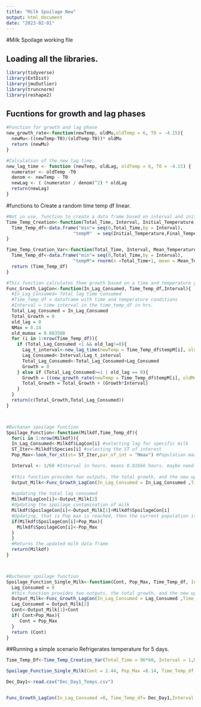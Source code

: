 ```yaml
---
title: "Milk Spoilage New"
output: html_document
date: "2023-02-01"
---
```


#Milk Spoilage working file

## Loading all the libraries.

```r
library(tidyverse)
library(ExtDist)
library(jmuOutlier)
library(truncnorm)
library(reshape2)
```


## Fucntions for growth and lag phases 
```r
#Function for growth and lag phase
new_growth_rate<-function(newTemp, oldMu,oldTemp = 6, T0 = -4.15){
  newMu<-((newTemp-T0)/(oldTemp-T0))* oldMu
  return (newMu)
}

#Calculation of the new lag time.
new_lag_time <- function (newTemp, oldLag, oldTemp = 6, T0 = -4.15) {
  numerator <- oldTemp -T0
  denom <- newTemp - T0
  newLag <- ( (numerator / denom)^2) * oldLag
  return(newLag)
}
```

#functions to Create a random time temp df linear. 
```r
#Not in use, function to create a data frame based on interval and initial and final temperature
Time_Temp_Creation<-function(Total_Time, Interval, Initial_Temperature, Final_Temperature){
  Time_Temp_df<-data.frame("min"= seq(0,Total_Time,by = Interval),
                         "tempM"  = seq(Initial_Temperature,Final_Temperature, by = ((Final_Temperature - Initial_Temperature)/(length(seq(0,Total_Time,by = Interval)) - 1) )))
}

Time_Temp_Creation_Var<-function(Total_Time, Interval, Mean_Temperature, SD_Temperature){
  Time_Temp_df<-data.frame("min"= seq(0,Total_Time,by = Interval),
                         "tempM"= rnorm(n =Total_Time+1, mean = Mean_Temperature, sd= SD_Temperature))
  return (Time_Temp_df)
}
```


```r
#This function calculates thee growth based on a time and temperature profile for 1 specific milk with R100084 P Paoae
Func_Growth_LagCon<-function(In_Lag_Consumed, Time_Temp_df,Interval){
  #In_Lag_Consumed= Total lag time consumed
  #Time_Temp_df = dataframe with time and temperature conditions
  #Interval = time interval in the time_temp_df in hrs. 
  Total_Lag_Consumed = In_Lag_Consumed
  Total_Growth = 0
  old_lag = 0
  NMax = 8.14
  old_mumax = 0.083508
  for (i in 1:nrow(Time_Temp_df)){
    if (Total_Lag_Consumed <1 && old_lag!=0){
      Lag_t_interval<-new_lag_time(newTemp = Time_Temp_df$tempM[i], oldLag = old_lag)
      Lag_Consumed<-Interval/Lag_t_interval
      Total_Lag_Consumed<-Total_Lag_Consumed+Lag_Consumed
      Growth = 0
    } else if (Total_Lag_Consumed>=1 | old_lag == 0){
      Growth = ((new_growth_rate(newTemp = Time_Temp_df$tempM[i], oldMu = old_mumax))/2.303)*0.684 #Converted log10 from log ln
      Total_Growth = Total_Growth + (Growth*Interval)
    }
  }
  return(c(Total_Growth,Total_Lag_Consumed))
}



#Buchanan spoilage function
Spoilage_Function<-function(Milkdf,Time_Temp_df){
  for(i in 1:nrow(Milkdf)){
  In_Lag_Consumed<-Milkdf$LagCon[i] #selecting lag for specific milk
  ST_Iter<-Milkdf$Species[i] #selecting the ST of interest
  Pop_Max<-look_for_st(st= ST_Iter,par_of_int = "Nmax") #Population max for given ST

  Interval <- 1/60 #Interval in hours. means 0.01666 hours. maybe need is an input? 
  
  #this function provides two outputs, the total growth, and the new updated lag phase consumed. 
  Output_Milk<-Func_Growth_LagCon(In_Lag_Consumed = In_Lag_Consumed ,Time_Temp_df = Time_Temp_df,ST_Iter = ST_Iter,Interval = Interval)
  
  #updating the total lag consumed
  Milkdf$LagCon[i]<-Output_Milk[2]
  #Updating the spoilage contamination of milk
  Milkdf$SpoilageCon[i]<-Output_Milk[1]+Milkdf$SpoilageCon[i]
  #Updating, that is Pop max is reached, then the current population is at population max. 
  if(Milkdf$SpoilageCon[i]>Pop_Max){
    Milkdf$SpoilageCon[i]<-Pop_Max
  }
  }
  #Returns the updated milk data frame
  return(Milkdf)
}



#Buchanan spoilage function
Spoilage_Function_Single_Milk<-function(Cont, Pop_Max, Time_Temp_df, Interval =1/60){
  Lag_Consumed = 0
  #this function provides two outputs, the total growth, and the new updated lag phase consumed. 
  Output_Milk<-Func_Growth_LagCon(In_Lag_Consumed = Lag_Consumed ,Time_Temp_df = Time_Temp_df,Interval = Interval)
  Lag_Consumed = Output_Milk[2]
  Cont<-Output_Milk[1]+Cont
  if( Cont>Pop_Max){
     Cont = Pop_Max
  }
  return (Cont)
}
```


##Running a simple scenario Refrigerates temperature for 5 days. 
```r
Time_Temp_Df<-Time_Temp_Creation_Var(Total_Time = 96*60, Interval = 1,Mean_Temperature = 4.36,SD_Temperature = 0.1591)

Spoilage_Function_Single_Milk(Cont = 2.44, Pop_Max =8.14, Time_Temp_df = Time_Temp_Df, Interval =1/60)

```




```r

Dec_Day1<-read.csv("Dec_Day1_Temps.csv")


Func_Growth_LagCon(In_Lag_Consumed =0, Time_Temp_df= Dec_Day1,Interval =1/60)

```


